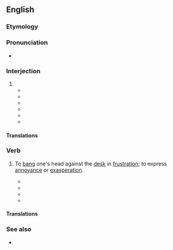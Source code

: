 ==English==

===Etymology===
{{compound|en|head|desk}}

===Pronunciation===
* {{IPA|en|/hɛd.dɛsk/}}

===Interjection===
{{en-interj}}

# {{non-gloss definition|Used to express [[frustration]] or irritated [[disbelief]], from the tendency of annoyed or irritated people to want to repeatedly bang their heads against their desk.}}
#* {{quote-newsgroup
|en
|last=Espindola
|first=Antony
|title=Re: Top Ten Signs A Guest At Your Memorial Day Barbecue Is A Spy
|newsgroup=alt.fan.james-bond
|id=37513F4E.CB1511E7@Netscape.net
|url=https://groups.google.com/forum/#!original/alt.fan.james-bond/uFpPyk8wkJs/0ppW3eA9TSsJ
|accessdate=2017-02-08
|date=1999/05/30
|passage=*thump* *thump* *thump* *thump*[1] ... [1] '''head/desk''' interface sounds
}}
#* {{quote-newsgroup
|en
|last=Green
|first=Mark
|title=Re: Are shy people oppressed
|newsgroup=alt.support.shyness
|id=88139ee2.0108160306.5a56d802@posting.google.com
|url=https://groups.google.com/forum/#!original/alt.support.shyness/ujTaIamM1us/aK7deOhVVqMJ
|accessdate=2017-02-08
|date=16 Aug 2001
|passage=And as we leave, the shybies immediately complain that, although they would have liked to be in the musical, it was hardly fair that they were forced to perform with no script or rehearsal and without even a passed audition confirming they were fit for the part; in fact, it could have been done deliberately to oppress and humiliate them. '''Head, desk'''. Thump. Thump. Thump.
}}
#* {{quote-newsgroup
|en
|last=MacFarlane
|first=Mariot
|title=Re: Dickens Faire: looking for garb to borrow
|newsgroup=alt.fairs.renaissance
|id=hGdt9.601$zR7.44124330@newssvr13.news.prodigy.com
|url=https://groups.google.com/forum/#!original/alt.fairs.renaissance/F1w1ELDoFGA/kyJnCnSXP04J
|accessdate=2017-02-08
|date=22 Oct 2002
|passage=It would still be very fun to do. Sweetie looked at me really funny when I told him about it. He didn't get it either *'''head-desk''', '''head-desk'''*
}}
#* {{quote-book|en|year=2008|author=Shelley Adina|title=The Fruit of My Lipstick|url=https://books.google.com/books?id=6L_6QQCEOi8C&pg=PT18&dq=%22headdesk%22|publisher=FaithWords|isbn=9780446538008
|passage='''''Headdesk'''. Gillian, Gillian. You don't need another chemistry class; you need to go to charm school.''}}
#* {{quote-book|en|year=2008|author=Susie Day|title=serafina67 *urgently requires life*|pageurl=https://books.google.com/books?id=A3FXCG2En58C&pg=PA154&dq=%22headdesk%22|page=154|publisher=Scholastic|isbn=9780545073523
|passage=Apparently the reason I am weirded out by the idea of Mum getting porny with Invisible Ray Who May Not Even Exist is because I am afraid this means I am being replaced. Er, dude, I am her daughter? And he is (possibly, depending on invisibility/existingness) her bloke? Not. The. Same. *'''headdesk'''*}}
#* {{quote-book|en|year=2010|author=Susane Colasanti|title=Something Like Fate|url=https://books.google.com/books?id=aKtmTA4vdkIC&pg=PT19&dq=%22headdesk%22|publisher=Viking|isbn=9781101223000
|passage=berrygirl: *'''headdesk'''* um, i don't know, maybe because we have absolutely nothing in common? at ALL?}}

====Translations====
{{trans-top|expressing frustration}}
{{trans-mid}}
{{trans-bottom}}

===Verb===
{{en-verb}}

# {{lb|en|slang}} To [[bang]] one's head against the [[desk]] in [[frustration]]; {{lb|en|by extension}} to express [[annoyance]] or [[exasperation]].
#* {{quote-newsgroup
|en
|last=Tobin
|first=Tom
|title=Re: MR: _manipulator_validate_FIELD() methods?
|newsgroup=django-users
|id=1fb3de5c0608081824j766463g52e109c405b18105@mail.gmail.com
|url=https://groups.google.com/forum/#!original/django-users/6NTx6QLeVaM/KbEoH-kLyCsJ
|accessdate=2017-02-08
|date=8 Aug 2006
|passage=Hopefully this will save someone else some '''head-desking'''; I'll see about writing up a patch for the docs describing this (unless I discover that I've been blind and this is, indeed, documented somewhere). :-D
}}
#* {{quote-book|en|year=2011|author=Jolanta Benal|title=The Dog Trainer's Complete Guide to a Happy, Well-Behaved Pet|pageurl=https://books.google.com/books?id=MISKbW9_p9wC&pg=PA145&dq=%22headdesking%22|page=145|publisher=St. Martin's Griffin|isbn=9781429985154
|passage=In no time at all you'll be '''headdesking''' just like a dog trainer, wailing at people's misinterpretations of their dogs.}}
#* {{quote-book|en|year=2014|author=Leigh Butler|title=Re-Reading Robert Jordan's The Wheel of Time|url=https://books.google.com/books?id=MYXAAwAAQBAJ&pg=PT480&dq=%22headdesking%22|publisher=Tor|isbn=9781466840652
|passage=The only reason I am not actually '''headdesking''' at him right now is because I have apparently devoted a disproportionate amount of migraine space to him already, and I wouldn't want to have my indignation at fictional characters distributed ''unfairly, quelle horreur''!}}
#* {{quote-book|en|year=2015|author=Leah Raeder|title=Cam Girl|url=https://books.google.com/books?id=bcD_BgAAQBAJ&pg=PT19&dq=%22headdesking%22|publisher=Atria|isbn=9781501115004
|passage=She made them tell her everything, then had Ellis re-explain in layman's terms while I sat there mentally '''headdesking'''.}}

====Translations====
{{trans-top|bang head against desk}}
{{trans-mid}}
{{trans-bottom}}

===See also===
* {{l|en|headbang}}